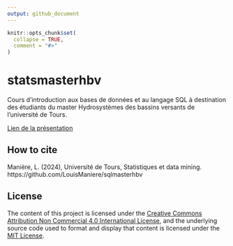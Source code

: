 ```yaml
---
output: github_document
---
```


<!-- README.md is generated from README.Rmd. Please edit that file -->

```r
knitr::opts_chunk$set(
  collapse = TRUE,
  comment = "#>"
)
```

# statsmasterhbv

<!-- badges: start -->

<!-- badges: end -->

Cours d'introduction aux bases de données et au langage SQL à destination des étudiants du master Hydrosystèmes des bassins versants de l'université de Tours.

[Lien de la présentation](https://louismaniere.github.io/sqlmasterhbv/)

## How to cite

Manière, L. (2024), Université de Tours, Statistiques et data mining. https://github.com/LouisManiere/sqlmasterhbv

## License

The content of this project is licensed under the [Creative Commons Attribution Non Commercial 4.0 International License](https://github.com/LouisManiere/sqlmasterhbv/blob/main/LICENSE-CC-BY-NC), and the underlying source code used to format and display that content is licensed under the [MIT License](https://github.com/LouisManiere/sqlmasterhbv/blob/main/LICENSE.md).
